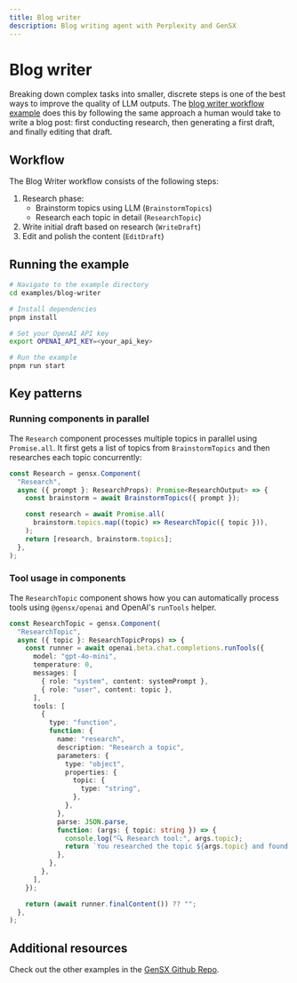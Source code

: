```yaml
---
title: Blog writer
description: Blog writing agent with Perplexity and GenSX
---
```


# Blog writer

Breaking down complex tasks into smaller, discrete steps is one of the best ways to improve the quality of LLM outputs. The [blog writer workflow example](https://github.com/gensx-inc/gensx/tree/main/examples/blog-writer) does this by following the same approach a human would take to write a blog post: first conducting research, then generating a first draft, and finally editing that draft.

## Workflow

The Blog Writer workflow consists of the following steps:

1. Research phase:
   - Brainstorm topics using LLM (`BrainstormTopics`)
   - Research each topic in detail (`ResearchTopic`)
2. Write initial draft based on research (`WriteDraft`)
3. Edit and polish the content (`EditDraft`)

## Running the example

```bash
# Navigate to the example directory
cd examples/blog-writer

# Install dependencies
pnpm install

# Set your OpenAI API key
export OPENAI_API_KEY=<your_api_key>

# Run the example
pnpm run start
```

## Key patterns

### Running components in parallel

The `Research` component processes multiple topics in parallel using `Promise.all`. It first gets a list of topics from `BrainstormTopics` and then researches each topic concurrently:

```ts
const Research = gensx.Component(
  "Research",
  async ({ prompt }: ResearchProps): Promise<ResearchOutput> => {
    const brainstorm = await BrainstormTopics({ prompt });

    const research = await Promise.all(
      brainstorm.topics.map((topic) => ResearchTopic({ topic })),
    );
    return [research, brainstorm.topics];
  },
);
```

### Tool usage in components

The `ResearchTopic` component shows how you can automatically process tools using `@gensx/openai` and OpenAI's `runTools` helper.

```ts
const ResearchTopic = gensx.Component(
  "ResearchTopic",
  async ({ topic }: ResearchTopicProps) => {
    const runner = await openai.beta.chat.completions.runTools({
      model: "gpt-4o-mini",
      temperature: 0,
      messages: [
        { role: "system", content: systemPrompt },
        { role: "user", content: topic },
      ],
      tools: [
        {
          type: "function",
          function: {
            name: "research",
            description: "Research a topic",
            parameters: {
              type: "object",
              properties: {
                topic: {
                  type: "string",
                },
              },
            },
            parse: JSON.parse,
            function: (args: { topic: string }) => {
              console.log("🔍 Research tool:", args.topic);
              return `You researched the topic ${args.topic} and found the following: ${args.topic}`;
            },
          },
        },
      ],
    });

    return (await runner.finalContent()) ?? "";
  },
);
```

## Additional resources

Check out the other examples in the [GenSX Github Repo](https://github.com/gensx-inc/gensx/tree/main/examples).
